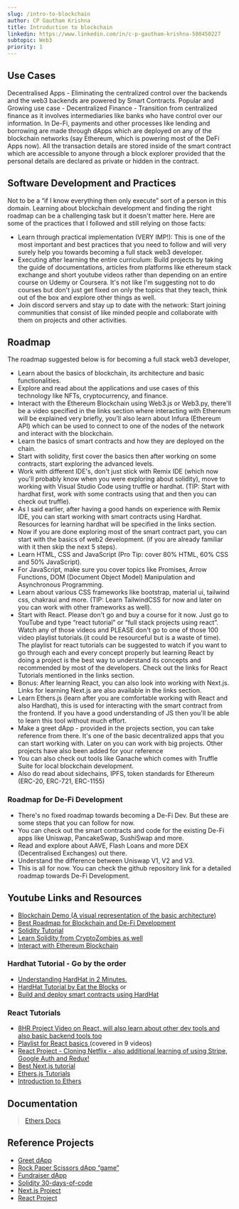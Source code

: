 ```yaml
---
slug: /intro-to-blockchain
author: CP Gautham Krishna
title: Introduction to blockchain
linkedin: https://www.linkedin.com/in/c-p-gautham-krishna-580450227
subtopic: Web3
priority: 1
---
```


## Use Cases

Decentralised Apps - Eliminating the centralized control over the backends and the web3 backends are powered by Smart Contracts.
Popular and Growing use case - Decentralized Finance - Transition from centralized finance as it involves intermediaries like banks who have control over our information. In De-Fi, payments and other processes like lending and borrowing are made through dApps which are deployed on any of the blockchain networks (say Ethereum, which is powering most of the DeFi Apps now). All the transaction details are stored inside of the smart contract which are accessible to anyone through a block explorer provided that the personal details are declared as private or hidden in the contract.

## Software Development and Practices

Not to be a “if I know everything then only execute” sort of a person in this domain. Learning about blockchain development and finding the right roadmap can be a challenging task but it doesn't matter here. Here are some of the practices that I followed and still relying on those facts:

- Learn through practical implementation (VERY IMP!): This is one of the most important and best practices that you need to follow and will very surely help you towards becoming a full stack web3 developer.
- Executing after learning the entire curriculum: Build projects by taking the guide of documentations, articles from platforms like ethereum stack exchange and short youtube videos rather than depending on an entire course on Udemy or Coursera. It's not like I'm suggesting not to do courses but don't just get fixed on only the topics that they teach, think out of the box and explore other things as well.
- Join discord servers and stay up to date with the network: Start joining communities that consist of like minded people and collaborate with them on projects and other activities.

## Roadmap

The roadmap suggested below is for becoming a full stack web3 developer,

- Learn about the basics of blockchain, its architecture and basic functionalities.
- Explore and read about the applications and use cases of this technology like NFTs, cryptocurrency, and finance.
- Interact with the Ethereum Blockchain using Web3.js or Web3.py, there'll be a video specified in the links section where interacting with Ethereum will be explained very briefly, you'll also learn about Infura (Ethereum API) which can be used to connect to one of the nodes of the network and interact with the blockchain.
- Learn the basics of smart contracts and how they are deployed on the chain.
- Start with solidity, first cover the basics then after working on some contracts, start exploring the advanced levels.
- Work with different IDE's, don't just stick with Remix IDE (which now you'll probably know when you were exploring about solidity), move to working with Visual Studio Code using truffle or hardhat. (TIP: Start with hardhat first, work with some contracts using that and then you can check out truffle).
- As I said earlier, after having a good hands on experience with Remix IDE, you can start working with smart contracts using Hardhat. Resources for learning hardhat will be specified in the links section.
- Now if you are done exploring most of the smart contract part, you can start with the basics of web2 development. (if you are already familiar with it then skip the next 5 steps).
- Learn HTML, CSS and JavaScript (Pro Tip: cover 80% HTML, 60% CSS and 50% JavaScript).
- For JavaScript, make sure you cover topics like Promises, Arrow Functions, DOM (Document Object Model) Manipulation and Asynchronous Programming.
- Learn about various CSS frameworks like bootstrap, material ui, tailwind css, chakraui and more. (TIP: Learn TailwindCSS for now and later on you can work with other frameworks as well).
- Start with React. Please don't go and buy a course for it now. Just go to YouTube and type “react tutorial” or “full stack projects using react”. Watch any of those videos and PLEASE don't go to one of those 100 video playlist tutorials.(it could be resourceful but is a waste of time). The playlist for react tutorials can be suggested to watch if you want to go through each and every concept properly but learning React by doing a project is the best way to understand its concepts and recommended by most of the developers. Check out the links for React Tutorials mentioned in the links section.
- Bonus: After learning React, you can also look into working with Next.js. Links for learning Next.js are also available in the links section.
- Learn Ethers.js (learn after you are comfortable working with React and also Hardhat), this is used for interacting with the smart contract from the frontend. If you have a good understanding of JS then you'll be able to learn this tool without much effort.
- Make a greet dApp - provided in the projects section, you can take reference from there. It's one of the basic decentralized apps that you can start working with. Later on you can work with big projects. Other projects have also been added for your reference
- You can also check out tools like Ganache which comes with Truffle Suite for local blockchain development.
- Also do read about sidechains, IPFS, token standards for Ethereum (ERC-20, ERC-721, ERC-1155)

### Roadmap for De-Fi Development

- There's no fixed roadmap towards becoming a De-Fi Dev. But these are some steps that you can follow for now.
- You can check out the smart contracts and code for the existing De-Fi apps like Uniswap, PancakeSwap, SushiSwap and more.
- Read and explore about AAVE, Flash Loans and more DEX (Decentralised Exchanges) out there.
- Understand the difference between Uniswap V1, V2 and V3.
- This is all for now. You can check the github repository link for a detailed roadmap towards De-Fi Development.

## Youtube Links and Resources

- [Blockchain Demo (A visual representation of the basic architecture) ](https://www.youtube.com/watch?v=_160oMzblY8)
- [Best Roadmap for Blockchain and De-Fi Development ](https://github.com/OffcierCia/DeFi-Developer-Road-Map)
- [Solidity Tutorial ](https://www.youtube.com/watch?v=xv9OmztShIw&list=PLO5VPQH6OWdVQwpQfw9rZ67O6Pjfo6q-p)
- [Learn Solidity from CryptoZombies as well ](https://cryptozombies.io/)
- [Interact with Ethereum Blockchain](https://www.youtube.com/watch?v=SAi5rYFh7yw&list=PLS5SEs8ZftgVn38FOhXvLc0PoX_0hnJO9)

### Hardhat Tutorial - Go by the order

- [Understanding HardHat in 2 Minutes.](https://www.youtube.com/watch?v=tfFsW_s4hZU)
- [HardHat Tutorial by Eat the Blocks](https://www.youtube.com/watch?v=9Qpi80dQsGU) or
- [Build and deploy smart contracts using HardHat](https://www.youtube.com/watch?v=GBc3lBrXEBo)

### React Tutorials

- [8HR Project Video on React, will also learn about other dev tools and also basic backend tools too](https://www.youtube.com/watch?v=RDV3Z1KCBvo)
- [ Playlist for React basics ](https://www.youtube.com/watch?v=UVhIMwHDS7k&list=PLf16UKl7nR5ARPKtuI76E-ShyaiKH50IF&ab_channel=SonnySangha) (covered in 9 videos)
- [React Project - Cloning Netflix - also additional learning of using Stripe, Google Auth and Redux!](https://www.youtube.com/watch?v=HW5roUF2RLg)
- [Best Next.js tutorial](https://www.youtube.com/watch?v=6aP9nyTcd44)
- [Ethers.js Tutorials](https://www.youtube.com/watch?v=swZRo6LFrCw)
- [Introduction to Ethers](https://www.youtube.com/watch?v=cqdAQK7WOlE)

## Documentation

> [Ethers Docs](https://docs.ethers.org/v5/)

## Reference Projects

- [Greet dApp ](https://github.com/gauthking/first-dApp-greet)
- [Rock Paper Scissors dApp “game”](https://github.com/gauthking/web3-rockpaperscissor-game)
- [Fundraiser dApp](https://github.com/gauthking/lumos-letsgo)
- [Solidity 30-days-of-code](https://github.com/gauthking/codedamn-solidity-30DOC)
- [Next.js Project](https://github.com/gauthking/publicAPIs-nextApp)
- [React Project](https://github.com/gauthking/Tinder-MERN)
